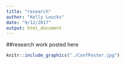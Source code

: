 ```yaml
---
title: "research"
author: "Kelly Loucks"
date: "9/12/2017"
output: html_document
---
```


##research work posted here
```r
knitr::include_graphics("./ConfPoster.jpg")

```